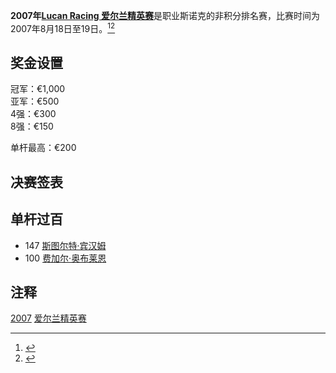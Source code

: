 {{noteTA
|G1=Snooker
}}
{{桌球大赛
|tournament_name=[[斯诺克爱尔兰精英赛|Lucan Racing 爱尔兰精英赛]]
|dates=2007年8月18日-19日
|venue=
|location=[[都柏林|都柏林]]
|country={{IRL}}
|organisation=
|format=非积分排名赛
|Total prize fund=
|winners_share=
|highest_break=147
|winner={{flagicon|IRL}} [[戴维·莫里斯|戴维·莫里斯]]
|runner_up={{flagicon|IRL}} [[费加尔·奥布莱恩|费加尔·奥布莱恩]]
|score=5-3
|previous=
|next=[[2008年爱尔兰精英赛|2008]]}}

'''2007年[[斯诺克爱尔兰精英赛|Lucan Racing 爱尔兰精英赛]]'''是职业斯诺克的非积分排名赛，比赛时间为2007年8月18日至19日。<ref>{{cite web |title=Website of 费加尔·奥布莱恩: Lucan Racing Classic |url=http://fergalobrien.ie/about32.html |work= |archiveurl=https://www.webcitation.org/5iZG2V5oS?url=http://fergalobrien.ie/about32.html |archivedate=2009-07-27 |deadurl=no |accessdate=2009-07-24 }}</ref><ref>{{cite web |title=Global Snooker Coverage |url=http://www.global-snooker.com/Lucan-Racing-Irish-Snooker-Classic-2007.asp |work= |archiveurl=https://www.webcitation.org/5iZG3LE4a?url=http://www.global-snooker.com/Lucan-Racing-Irish-Snooker-Classic-2007.asp |archivedate=2009-07-27 |deadurl=yes |accessdate=2009-07-24 }}</ref>

==奖金设置==

冠军：€1,000<br/>
亚军：€500<br/>
4强：€300<br/>
8强：€150

单杆最高：€200

==决赛签表==

{{8TeamBracket-Compact 
| RD1=四分之一决赛<br/>9局5胜
| RD2=半决赛<br/>9局5胜
| RD3=决赛<br/>9局5胜

| RD1-seed01= {{flagicon|NIR}}
| RD1-team01= [[乔·斯维尔|乔·斯维尔]]
| RD1-score01= 2
| RD1-seed02= {{flagicon|ENG}}
| RD1-team02= '''[[斯图尔特·宾汉姆|斯图尔特·宾汉姆]]'''
| RD1-score02= '''4'''

| RD1-seed03= {{flagicon|IRL}}
| RD1-team03= '''[[费加尔·奥布莱恩|费加尔·奥布莱恩]]'''
| RD1-score03= '''4'''
| RD1-seed04= {{flagicon|IRL}}
| RD1-team04= [[乔·德兰尼|乔·德兰尼]]
| RD1-score04= 0

| RD1-seed05= {{flagicon|IRL}}
| RD1-team05= [[迈克尔·佳吉|迈克尔·佳吉]]
| RD1-score05= 1
| RD1-seed06= {{flagicon|NIR}}
| RD1-team06= '''[[帕特里克·华莱士|帕特里克·华莱士]]'''
| RD1-score06= '''4'''

| RD1-seed07= {{flagicon|IRL}}
| RD1-team07= '''[[戴维·莫里斯|戴维·莫里斯]]'''
| RD1-score07= '''4'''
| RD1-seed08= {{flagicon|IRL}}
| RD1-team08= [[罗德尼·戈金斯|罗德尼·戈金斯]]
| RD1-score08= 2

| RD2-seed01= {{flagicon|ENG}}
| RD2-team01= [[斯图尔特·宾汉姆|斯图尔特·宾汉姆]]
| RD2-score01= 3
| RD2-seed02= {{flagicon|IRL}}
| RD2-team02= '''[[费加尔·奥布莱恩|费加尔·奥布莱恩]]'''
| RD2-score02= '''5'''

| RD2-seed03= {{flagicon|IRL}}
| RD2-team03= [[帕特里克·华莱士|帕特里克·华莱士]]
| RD2-score03= 3
| RD2-seed04= {{flagicon|IRL}}
| RD2-team04= '''[[戴维·莫里斯|戴维·莫里斯]]'''
| RD2-score04= '''5'''

| RD3-seed01= {{flagicon|IRL}}
| RD3-team01= [[费加尔·奥布莱恩|费加尔·奥布莱恩]]
| RD3-score01= 3
| RD3-seed02= {{flagicon|IRL}}
| RD3-team02= '''[[戴维·莫里斯|戴维·莫里斯]]'''
| RD3-score02= '''5'''
}}

==单杆过百==
* 147 [[斯图尔特·宾汉姆|斯图尔特·宾汉姆]]
* 100 [[费加尔·奥布莱恩|费加尔·奥布莱恩]]

==注释==
{{reflist}}

{{Snooker season 2007/2008}}
{{Irish Classic}}

[[Category:斯诺克爱尔兰精英赛|2007]]
[[Category:2007年斯诺克|爱尔兰精英赛]]